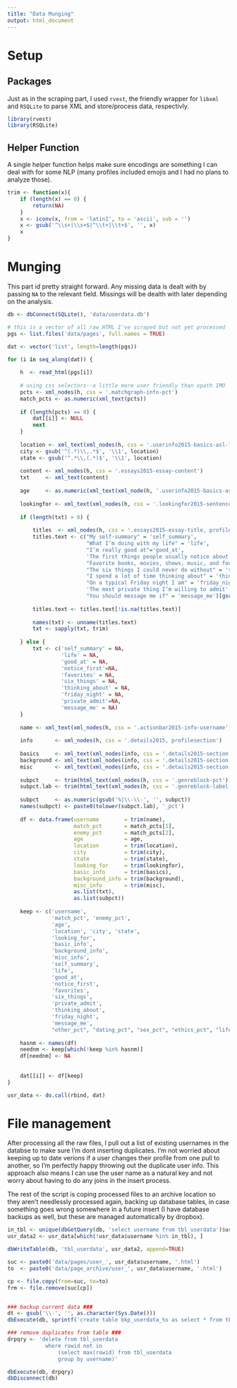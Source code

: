 ```yaml
---
title: "Data Munging"
output: html_document
---
```


# Setup

## Packages

Just as in the scraping part, I used `rvest`, the friendly wrapper for `libxml` and `RSQLite` to parse XML and store/process data, respectivly. 

```r
library(rvest)
library(RSQLite)
```

## Helper Function

A single helper function helps make sure encodings are something I can deal with for some NLP (many profiles included emojis and I had no plans to analyze those).

```r
trim <- function(x){
    if (length(x) == 0) {
        return(NA)
    }
    x <- iconv(x, from = 'latin1', to = 'ascii', sub = '')
    x <- gsub('^\\s+|\\s+$|^\\t+|\\t+$', '', x)
    x
}
```

# Munging

This part id pretty straight forward. Any missing data is dealt with by passing `NA` to the relevant field. Missings will be dealth with later depending on the analysis. 

```r
db <- dbConnect(SQLite(), 'data/userdata.db')

# this is a vector of all raw HTML I've scraped but not yet processed
pgs <- list.files('data/pages', full.names = TRUE)

dat <- vector('list', length=length(pgs))

for (i in seq_along(dat)) {
    
    h  <- read_html(pgs[i])
    
    # using css selectors--a little more user friendly than xpath IMO
    pcts <- xml_nodes(h, css = '.matchgraph-info-pct')
    match_pcts <- as.numeric(xml_text(pcts))
    
    if (length(pcts) == 0) {
        dat[[i]] <- NULL
        next
    }
        
    location <- xml_text(xml_nodes(h, css = '.userinfo2015-basics-asl-location'))
    city <- gsub('^(.*)\\,.*$', '\\1', location)
    state <- gsub('^.*\\,(.*)$', '\\1', location)
    
    content <- xml_nodes(h, css = '.essays2015-essay-content')
    txt     <- xml_text(content)
    
    age     <- as.numeric(xml_text(xml_node(h, '.userinfo2015-basics-asl-age')))
    
    lookingfor <- xml_text(xml_nodes(h, css = '.lookingfor2015-sentence'))
    
    if (length(txt) > 0) {
        
        titles  <- xml_nodes(h, css = '.essays2015-essay-title, profilesection-title')
        titles.text <- c("My self-summary" = 'self_summary', 
                         "What I’m doing with my life" = 'life', 
                         "I’m really good at"='good_at', 
                         'The first things people usually notice about me'='notice_first',
                         "Favorite books, movies, shows, music, and food" = 'favorites', 
                         "The six things I could never do without" = 'six_things', 
                         "I spend a lot of time thinking about" = 'thinking_about', 
                         "On a typical Friday night I am" = 'friday_night', 
                         'The most private thing I’m willing to admit' = 'private_admit',
                         "You should message me if" = 'message_me')[gsub('^\\s|\\s$', '', xml_text(titles))]
        
        titles.text <- titles.text[!is.na(titles.text)]
        
        names(txt) <- unname(titles.text)
        txt <- sapply(txt, trim)
        
    } else {
        txt <- c('self_summary' = NA, 
                 'life' = NA, 
                 'good_at' = NA, 
                 'notice_first'=NA,
                 'favorites' = NA, 
                 'six_things' = NA, 
                 'thinking_about' = NA, 
                 'friday_night' = NA, 
                 'private_admit'=NA,
                 'message_me' = NA)
    }
    
    name <- xml_text(xml_nodes(h, css = '.actionbar2015-info-username'))
    
    info       <- xml_nodes(h, css = '.details2015, profilesection')
    
    basics     <- xml_text(xml_nodes(info, css = '.details2015-section.basics'))
    background <- xml_text(xml_nodes(info, css = '.details2015-section.background'))
    misc       <- xml_text(xml_nodes(info, css = '.details2015-section.misc'))
    
    subpct     <- trim(html_text(xml_nodes(h, css = '.genreblock-pct')))
    subpct.lab <- trim(html_text(xml_nodes(h, css = '.genreblock-label')))
    
    subpct     <- as.numeric(gsub('%|\\-\\-', '', subpct))
    names(subpct) <- paste0(tolower(subpct.lab), '_pct')
    
    df <- data.frame(username        = trim(name),
                     match_pct       = match_pcts[1],
                     enemy_pct       = match_pcts[2],
                     age             = age,
                     location        = trim(location),
                     city            = trim(city),
                     state           = trim(state),
                     looking_for     = trim(lookingfor),
                     basic_info      = trim(basics),
                     background_info = trim(background),
                     misc_info       = trim(misc),
                     as.list(txt),
                     as.list(subpct))
    
    keep <- c('username', 
              'match_pct', 'enemy_pct', 
              'age',
              'location', 'city', 'state',
              'looking_for',
              'basic_info', 
              'background_info', 
              'misc_info', 
              'self_summary', 
              'life', 
              'good_at', 
              'notice_first',
              'favorites', 
              'six_things', 
              'private_admit',
              'thinking_about', 
              'friday_night', 
              'message_me',
              "other_pct", "dating_pct", "sex_pct", "ethics_pct", "lifestyle_pct", "religion_pct")
    
    hasnm <- names(df)
    neednm <- keep[which(!keep %in% hasnm)]
    df[neednm] <- NA 
    
    
    dat[[i]] <- df[keep]
}

usr_data <- do.call(rbind, dat)
```

# File management

After processing all the raw files, I pull out a list of existing usernames in the databse to make sure I'm dont inserting duplicates. I'm not worried about keeping up to date verions if a user changes their profile from one pull to another, so I'm perfectly happy throwing out the duplicate user info. This approach also means I can use the user name as a natural key and not worry about having to do any joins in the insert process. 

The rest of the script is coping processed files to an archive location so they aren't needlessly processed again, backing up database tables, in case something goes wrong somewhere in a future insert (I have database backups as well, but these are managed automatically by dropbox). 


```r
in_tbl <- unique(dbGetQuery(db, 'select username from tbl_userdata')$username)
usr_data2 <- usr_data[which(!usr_data$username %in% in_tbl), ]

dbWriteTable(db, 'tbl_userdata', usr_data2, append=TRUE)

suc <- paste0('data/pages/user_', usr_data$username, '.html')
to  <- paste0('data/page_archive/user_', usr_data$username, '.html')

cp <- file.copy(from=suc, to=to)
frm <- file.remove(suc[cp])


### backup current data ###
dt <- gsub('\\-', '', as.character(Sys.Date()))
dbExecute(db, sprintf('create table bkp_userdata_%s as select * from tbl_userdata', dt))

### remove duplicates from table ###
drpqry <- 'delete from tbl_userdata 
            where rowid not in 
                (select max(rowid) from tbl_userdata
                group by username)'

dbExecute(db, drpqry)
dbDisconnect(db)
```
